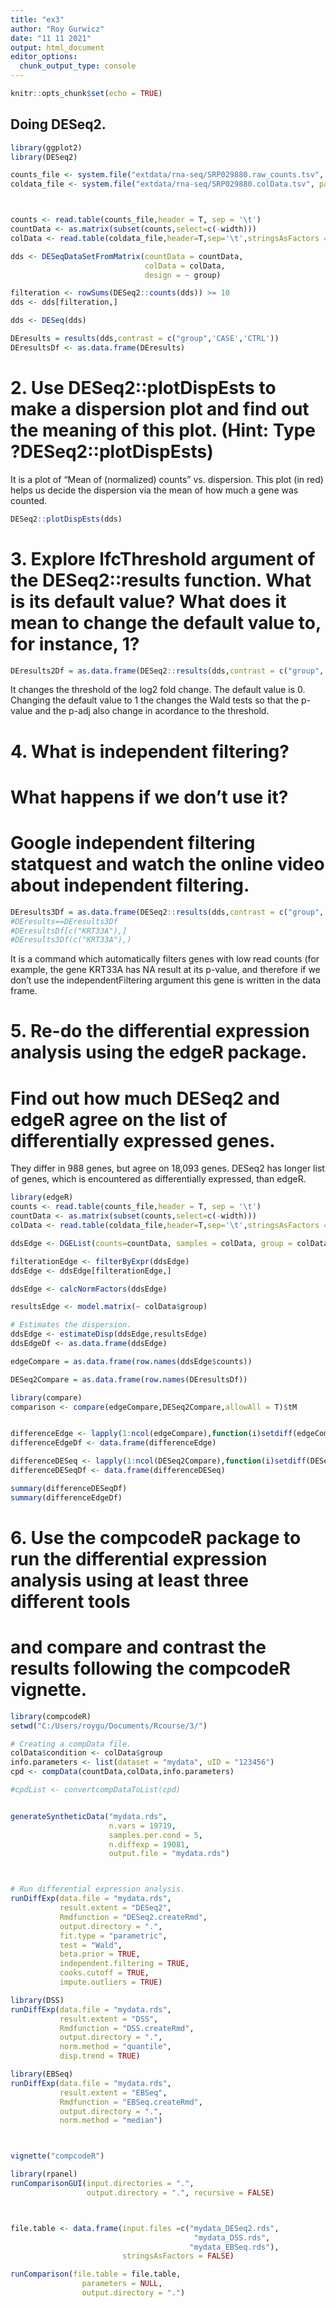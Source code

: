 ```yaml
---
title: "ex3"
author: "Roy Gurwicz"
date: "11 11 2021"
output: html_document
editor_options: 
  chunk_output_type: console
---
```


```r
knitr::opts_chunk$set(echo = TRUE)
```

## Doing DESeq2.
```r
library(ggplot2)
library(DESeq2)

counts_file <- system.file("extdata/rna-seq/SRP029880.raw_counts.tsv", package = "compGenomRData")
coldata_file <- system.file("extdata/rna-seq/SRP029880.colData.tsv", package = "compGenomRData")



counts <- read.table(counts_file,header = T, sep = '\t')
countData <- as.matrix(subset(counts,select=c(-width)))
colData <- read.table(coldata_file,header=T,sep='\t',stringsAsFactors = TRUE)

dds <- DESeqDataSetFromMatrix(countData = countData,
                              colData = colData,
                              design = ~ group)

filteration <- rowSums(DESeq2::counts(dds)) >= 10
dds <- dds[filteration,]

dds <- DESeq(dds)

DEresults = results(dds,contrast = c("group",'CASE','CTRL'))
DEresultsDf <- as.data.frame(DEresults)
```

# 2. Use DESeq2::plotDispEsts to make a dispersion plot and find out the meaning of this plot. (Hint: Type ?DESeq2::plotDispEsts)

It is a plot of "Mean of (normalized) counts" vs. dispersion. This plot (in red) helps us decide the dispersion via the mean of how much a gene was counted.

```r
DESeq2::plotDispEsts(dds)
```


# 3. Explore lfcThreshold argument of the DESeq2::results function. What is its default value? What does it mean to change the default value to, for instance, 1?

```r
DEresults2Df = as.data.frame(DESeq2::results(dds,contrast = c("group",'CASE','CTRL'),lfcThreshold = 1))
```

It changes the threshold of the log2 fold change. 
The default value is 0.
Changing the default value to 1 the changes the Wald tests so that the p-value and the p-adj also change in acordance to the threshold.

# 4. What is independent filtering? 
# What happens if we don’t use it? 
# Google independent filtering statquest and watch the online video about independent filtering.
```r
DEresults3Df = as.data.frame(DESeq2::results(dds,contrast = c("group",'CASE','CTRL'),independentFiltering = FALSE))
#DEresults==DEresults3Df
#DEresultsDf[c("KRT33A"),]
#DEresults3Df(c("KRT33A"),)
```
It is a command which automatically filters genes with low read counts (for example, the gene KRT33A has NA result at its p-value, and therefore if we don't use the independentFiltering argument this gene is written in the data frame.

# 5. Re-do the differential expression analysis using the edgeR package. 
# Find out how much DESeq2 and edgeR agree on the list of differentially expressed genes.
They differ in 988 genes, but agree on 18,093 genes. DESeq2 has longer list of genes, which is encountered as differentially expressed, than edgeR.
```r
library(edgeR)
counts <- read.table(counts_file,header = T, sep = '\t')
countData <- as.matrix(subset(counts,select=c(-width)))
colData <- read.table(coldata_file,header=T,sep='\t',stringsAsFactors = TRUE)

ddsEdge <- DGEList(counts=countData, samples = colData, group = colData$group)

filterationEdge <- filterByExpr(ddsEdge)
ddsEdge <- ddsEdge[filterationEdge,]

ddsEdge <- calcNormFactors(ddsEdge)

resultsEdge <- model.matrix(~ colData$group)

# Estimates the dispersion.
ddsEdge <- estimateDisp(ddsEdge,resultsEdge) 
ddsEdgeDf <- as.data.frame(ddsEdge)

edgeCompare = as.data.frame(row.names(ddsEdge$counts))

DESeq2Compare = as.data.frame(row.names(DEresultsDf))

library(compare)
comparison <- compare(edgeCompare,DESeq2Compare,allowAll = T)$tM


differenceEdge <- lapply(1:ncol(edgeCompare),function(i)setdiff(edgeCompare[,i],comparison[,i]))
differenceEdgeDf <- data.frame(differenceEdge)

differenceDESeq <- lapply(1:ncol(DESeq2Compare),function(i)setdiff(DESeq2Compare[,i],comparison[,i]))
differenceDESeqDf <- data.frame(differenceDESeq)

summary(differenceDESeqDf)
summary(differenceEdgeDf)
```

# 6. Use the compcodeR package to run the differential expression analysis using at least three different tools 
# and compare and contrast the results following the compcodeR vignette.
```r
library(compcodeR)
setwd("C:/Users/roygu/Documents/Rcourse/3/")

# Creating a compData file.
colData$condition <- colData$group
info.parameters <- list(dataset = "mydata", uID = "123456")
cpd <- compData(countData,colData,info.parameters)

#cpdList <- convertcompDataToList(cpd)


generateSyntheticData("mydata.rds", 
                      n.vars = 19719, 
                      samples.per.cond = 5, 
                      n.diffexp = 19081, 
                      output.file = "mydata.rds")



# Run differential expression analysis.
runDiffExp(data.file = "mydata.rds",
           result.extent = "DESeq2", 
           Rmdfunction = "DESeq2.createRmd",
           output.directory = ".", 
           fit.type = "parametric", 
           test = "Wald", 
           beta.prior = TRUE, 
           independent.filtering = TRUE, 
           cooks.cutoff = TRUE, 
           impute.outliers = TRUE)

library(DSS)
runDiffExp(data.file = "mydata.rds", 
           result.extent = "DSS", 
           Rmdfunction = "DSS.createRmd",
           output.directory = ".", 
           norm.method = "quantile", 
           disp.trend = TRUE)

library(EBSeq)
runDiffExp(data.file = "mydata.rds", 
           result.extent = "EBSeq", 
           Rmdfunction = "EBSeq.createRmd",
           output.directory = ".", 
           norm.method = "median")



vignette("compcodeR")

library(rpanel)
runComparisonGUI(input.directories = ".", 
                 output.directory = ".", recursive = FALSE)



file.table <- data.frame(input.files =c("mydata_DESeq2.rds",
                                         "mydata_DSS.rds", 
                                        "mydata_EBSeq.rds"),
                         stringsAsFactors = FALSE)

runComparison(file.table = file.table, 
                parameters = NULL, 
                output.directory = ".")
```


